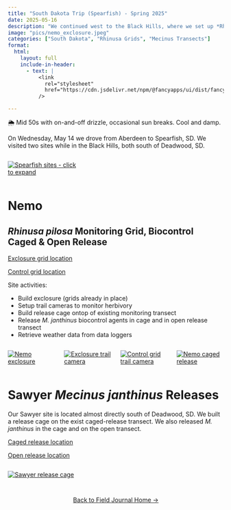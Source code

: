 ```yaml
---
title: "South Dakota Trip (Spearfish) - Spring 2025"
date: 2025-05-16
description: "We continued west to the Black Hills, where we set up *Rhinusa pilosa* monitoring grids and released *Mecinus janthinus* at sites near Nemo and Sawyer, South Dakota."
image: "pics/nemo_exclosure.jpeg"
categories: ["South Dakota", "Rhinusa Grids", "Mecinus Transects"]
format:
  html:
    layout: full
    include-in-header:
      - text: |
          <link
            rel="stylesheet"
            href="https://cdn.jsdelivr.net/npm/@fancyapps/ui/dist/fancybox.css"
          />

---
```


::: {.callout-note title="Weather"}
🌦️ Mid 50s with on-and-off drizzle, occasional sun breaks. Cool and damp.
:::

<!-- <div style="text-align: center; margin-top: 2em;">
  <a class="btn-small" href="spring25aberdeen.qmd" role="button">
    View the Aberdeen portion of this trip here →
  </a>
</div> -->

On Wednesday, May 14 we drove from Aberdeen to Spearfish, SD. We visited two sites while in the Black Hills, both south of Deadwood, SD. 

::: {.column width="33%" .px-2}
[![Spearfish sites - click to expand](pics/spearfish_map.png)](pics/spearfish_map.png){data-fancybox="gallery" 
data-caption="Spearfish sites"}
:::

# Nemo 

## *Rhinusa pilosa* Monitoring Grid, Biocontrol Caged & Open Release
<a href="https://www.google.com/maps?q=44.22548,-103.56796" target="_blank">Exclosure grid location</a>

<a href="https://www.google.com/maps?q=44.22579,-103.56708" target="_blank">Control grid location</a>

Site activities:

- Build exclosure (grids already in place) 
- Setup trail cameras to monitor herbivory
- Build release cage ontop of existing monitoring transect
- Release *M. janthinus* biocontrol agents in cage and in open release transect
- Retrieve weather data from data loggers  

:::{.columns}

::: {.column width="33%" .px-2}
[![Nemo exclosure](pics/nemo_exclosure.jpeg)](pics/nemo_exclosure.jpeg){data-fancybox="gallery" 
data-caption="Nemo exclosure"}
:::

::: {.column width="33%" .px-2}
[![Exclosure trail camera](pics/nemo_cam.jpeg)](pics/nemo_cam.jpeg){data-fancybox="gallery"
data-caption="Exclosure trail camera"}
:::

::: {.column width="33%" .px-2}
[![Control grid trail camera](pics/nemo_controlcam.jpeg)](pics/nemo_controlcam.jpeg){data-fancybox="gallery"
data-caption="Control grid trail camera"}
:::

:::{.column width="33%" .px-2}
[![Nemo caged release](pics/nemo_cage.jpeg)](pics/nemo_cage.jpeg){data-fancybox="gallery"
data-caption="Nemo caged release"}
:::
:::

# Sawyer *Mecinus janthinus* Releases
Our Sawyer site is located almost directly south of Deadwood, SD. We built a release cage on the exist caged-release transect. We also released *M. janthinus* in the cage and on the open transect. 

<a href="https://www.google.com/maps?q=44.279,-103.69864" target="_blank">Caged release location</a>

<a href="https://www.google.com/maps?q=44.27884,-103.69842" target="_blank">Open release location</a>


:::{.columns}

::: {.column width="33%" .px-2}
[![Sawyer release cage](pics/sawyer_cage2.jpeg)](pics/sawyer_cage2.jpeg){data-fancybox="gallery"
data-caption="Sawyer release cage"}
:::

:::

<div style="text-align: center; margin-top: 2em;">
  <a class="btn-small" href="../fieldjournal.qmd" role="button">
    Back to Field Journal Home →
  </a>
</div>